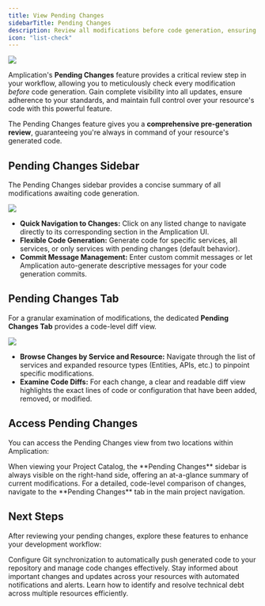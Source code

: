 ```yaml
---
title: View Pending Changes
sidebarTitle: Pending Changes
description: Review all modifications before code generation, ensuring complete control over your resource's code.
icon: "list-check"
---
```


<Frame>
    <img src="/images/day-one/pending-changes.png" />
</Frame>

Amplication's **Pending Changes** feature provides a critical review step in your workflow, allowing you to meticulously check every modification *before* code generation.
Gain complete visibility into all updates, ensure adherence to your standards, and maintain full control over your resource's code with this powerful feature.

<Check>The Pending Changes feature gives you a **comprehensive pre-generation review**, guaranteeing you're always in command of your resource's generated code.</Check>

## Pending Changes Sidebar

The Pending Changes sidebar provides a concise summary of all modifications awaiting code generation.

<Frame caption="Pending Changes Sidebar in the Project Catalog">
    <img src="/images/day-one/pending-changes-sidebar.png" />
</Frame>

* **Quick Navigation to Changes:** Click on any listed change to navigate directly to its corresponding section in the Amplication UI.
* **Flexible Code Generation:** Generate code for specific services, all services, or only services with pending changes (default behavior).
* **Commit Message Management:** Enter custom commit messages or let Amplication auto-generate descriptive messages for your code generation commits.

## Pending Changes Tab

For a granular examination of modifications, the dedicated **Pending Changes Tab** provides a code-level diff view.

<Frame caption="Dedicated Pending Changes Tab with Code Diff View">
    <img src="/images/day-one/pending-changes-tab.png" />
</Frame>

* **Browse Changes by Service and Resource:** Navigate through the list of services and expanded resource types (Entities, APIs, etc.) to pinpoint specific modifications.
* **Examine Code Diffs:** For each change, a clear and readable diff view highlights the exact lines of code or configuration that have been added, removed, or modified.

## Access Pending Changes

You can access the Pending Changes view from two locations within Amplication:

<Steps>
    <Step title="From the Project Catalog Sidebar">
        When viewing your Project Catalog, the **Pending Changes** sidebar is always visible on the right-hand side, offering an at-a-glance summary of current modifications.
    </Step>
    <Step title="Dedicated Pending Changes Tab">
         For a detailed, code-level comparison of changes, navigate to the **Pending Changes** tab in the main project navigation.
    </Step>
</Steps>

## Next Steps

After reviewing your pending changes, explore these features to enhance your development workflow:

<CardGroup cols={2}>
    <Card
        title="Smart Git Sync"
        icon="code-branch"
        href="/day-zero/smart-git-sync"
    >
        Configure Git synchronization to automatically push generated code to your repository and manage code changes effectively.
    </Card>
    <Card
        title="Automated Alerts"
        icon="bell"
        href="/day-two/automated-alerts"
    >
        Stay informed about important changes and updates across your resources with automated notifications and alerts.
    </Card>
    <Card
        title="Proactive Technical Debt Management"
        icon="screwdriver-wrench"
        href="/day-two/resolve-debt-across-multiple-resources"
    >
        Learn how to identify and resolve technical debt across multiple resources efficiently.
    </Card>
</CardGroup>
